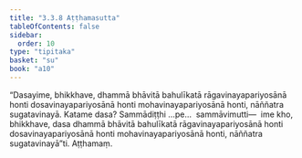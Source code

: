 ```yaml
---
title: "3.3.8 Aṭṭhamasutta"
tableOfContents: false
sidebar:
  order: 10
type: "tipitaka"
basket: "su"
book: "a10"
---
```



<DynamicBreadcrumb />

<Division number="130" book="a10" bookNo="17" page="452">

<Paragraph number="1096" book="a10">
“Dasayime, bhikkhave, dhammā bhāvitā bahulīkatā rāgavinayapariyosānā honti dosavinayapariyosānā honti mohavinayapariyosānā honti, nāññatra sugatavinayā. Katame dasa? Sammādiṭṭhi …pe…  sammāvimutti—  ime kho, bhikkhave, dasa dhammā bhāvitā bahulīkatā rāgavinayapariyosānā honti dosavinayapariyosānā honti mohavinayapariyosānā honti, nāññatra sugatavinayā”ti.

</Paragraph>
</Division>

<Paragraph number="1097" type="center" book="a10">
Aṭṭhamaṃ.
</Paragraph>